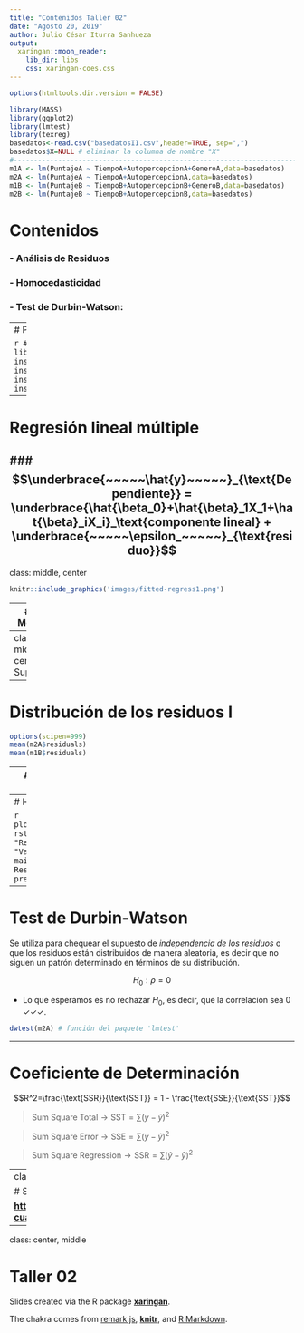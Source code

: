```yaml
---
title: "Contenidos Taller 02"
date: "Agosto 20, 2019"
author: Julio César Iturra Sanhueza
output:
  xaringan::moon_reader:
    lib_dir: libs
    css: xaringan-coes.css
---
```

```r
options(htmltools.dir.version = FALSE)
```

```r
library(MASS)
library(ggplot2)
library(lmtest)
library(texreg)
basedatos<-read.csv("basedatosII.csv",header=TRUE, sep=",")
basedatos$X=NULL # eliminar la columna de nombre "X"
#------------------------------------------------------------------------------#
m1A <- lm(PuntajeA ~ TiempoA+AutopercepcionA+GeneroA,data=basedatos)
m2A <- lm(PuntajeA ~ TiempoA+AutopercepcionA,data=basedatos)
m1B <- lm(PuntajeB ~ TiempoB+AutopercepcionB+GeneroB,data=basedatos)
m2B <- lm(PuntajeB ~ TiempoB+AutopercepcionB,data=basedatos)
```


# Contenidos 

### - Análisis de Residuos
### - Homocedasticidad
### - Test de Durbin-Watson: 
 
---
# Paquetes

```r
# Para instalar las librerías:
install.packages("MASS")
install.packages("ggplot2")
install.packages("lmtest")
install.packages("texreg")
```


---

# Regresión lineal múltiple

### $$\underbrace{~~~~~\hat{y}~~~~~}_{\text{Dependiente}} = \underbrace{\hat{\beta_0}+\hat{\beta}_1X_1+\hat{\beta}_iX_i}_\text{componente lineal} + \underbrace{~~~~~\epsilon_~~~~~}_{\text{residuo}}$$
---
class: middle, center
```r
knitr::include_graphics('images/fitted-regress1.png')
```

---
# Los Modelos 

- Modelo 1: TiempoA, AutopercepcionA y GeneroA
- Modelo 2: TiempoA y AutopercepcionA    
- Modelo 3: TiempoB, AutopercepcionB y GeneroB
- Modelo 4: TiempoB y AutopercepcionB 


$\hat{y}_{\text{Puntaje}}= \hat{\beta_0}+\hat{\beta}_{\text{TiempoA}}+\hat{\beta}_{\text{AutopercepcionA}}+\hat{\beta}_{\text{GeneroA}}+\epsilon$

$\hat{y}_{\text{Puntaje}}= \hat{\beta_0}+\hat{\beta}_{\text{TiempoA}}+\hat{\beta}_{\text{AutopercepcionA}}+\epsilon$


---
class: middle, center
# Supuestos


---
# Distribución de los residuos I

```r
options(scipen=999)
mean(m2A$residuals) 
mean(m1B$residuals)
```

---
# Distribución de los residuos II

```r
qqnorm(rstandard(m2A), pch = 1, frame = FALSE)
```

 
---
# Homocedasticidad

```r
plot(fitted.values(m2A),
     rstandard(m2A),
     xlab = "Residuos",
     ylab = "Valores predichos",
     main = "Correlación de Residuos y Valores predichos")
```
 

---
# Test de Durbin-Watson 

Se utiliza para chequear el supuesto de *independencia de los residuos* o que los residuos están distribuidos de manera aleatoria, es decir que no siguen un patrón determinado en términos de su distribución. 


$$H_0: \rho = 0$$ 

* Lo que esperamos es no rechazar $H_0$, es decir, que la correlación sea 0 $\checkmark\checkmark\checkmark$.

```r
dwtest(m2A) # función del paquete 'lmtest'
```

---

# Coeficiente de Determinación

$$R^2=\frac{\text{SSR}}{\text{SST}} = 1 - \frac{\text{SSE}}{\text{SST}}$$

> $\text{Sum Square Total}  \rightarrow  \text{SST}= \sum(y-\bar{y})^2$

> $\text{Sum Square Error}  \rightarrow \text{SSE}= \sum(y-\hat{y})^2$

> $\text{Sum Square Regression}  \rightarrow \text{SSR}= \sum(\hat{y}-\bar{y})^2$

  
---
class:middle, center

# Sitio web del curso:

[**https://jciturras.github.io/met-cuanti-doc19/**](https://jciturras.github.io/met-cuanti-doc19/)
---
class: center, middle

# Taller 02

Slides created via the R package [**xaringan**](https://github.com/yihui/xaringan).

The chakra comes from [remark.js](https://remarkjs.com), [**knitr**](http://yihui.name/knitr), and [R Markdown](https://rmarkdown.rstudio.com).



